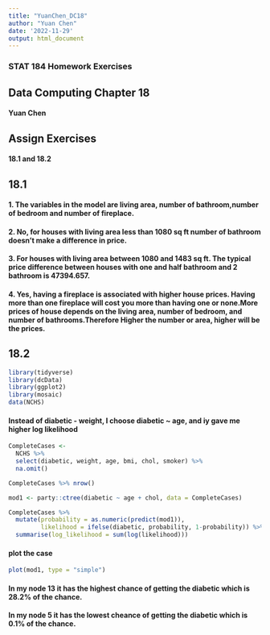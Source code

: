 ```yaml
---
title: "YuanChen_DC18"
author: "Yuan Chen"
date: '2022-11-29'
output: html_document
---
```

### STAT 184 Homework Exercises

##  Data Computing Chapter 18

####  Yuan Chen

##  Assign Exercises 

####  18.1 and 18.2

## 18.1
#### 1. The variables in the model are living area, number of bathroom,number of bedroom and number of fireplace.
#### 2. No, for houses with living area less than 1080 sq ft number of bathroom doesn't make a difference in price.
#### 3. For houses with living area between 1080 and 1483 sq ft. The typical price difference between houses with one and half bathroom and 2 bathroom is 47394.657.
#### 4. Yes, having a fireplace is associated with higher house prices. Having more than one fireplace will cost you more than having one or none.More prices of house depends on the living area, number of bedroom, and number of bathrooms.Therefore Higher the number or area, higher will be the prices.

## 18.2
```r
library(tidyverse)
library(dcData)
library(ggplot2)
library(mosaic)
data(NCHS)
```

#### Instead of diabetic - weight, I choose diabetic ~ age, and iy gave me higher log likelihood
```r
CompleteCases <- 
  NCHS %>%
  select(diabetic, weight, age, bmi, chol, smoker) %>%
  na.omit() 

CompleteCases %>% nrow()

mod1 <- party::ctree(diabetic ~ age + chol, data = CompleteCases)
```

```r
CompleteCases %>%
  mutate(probability = as.numeric(predict(mod1)), 
         likelihood = ifelse(diabetic, probability, 1-probability)) %>%
  summarise(log_likelihood = sum(log(likelihood)))
```
#### plot the case 
```r
plot(mod1, type = "simple")
```

#### In my node 13 it has the highest chance of getting the diabetic which is 28.2% of the chance.

#### In my node 5 it has the lowest cheance of getting the diabetic which is 0.1% of the chance.
















